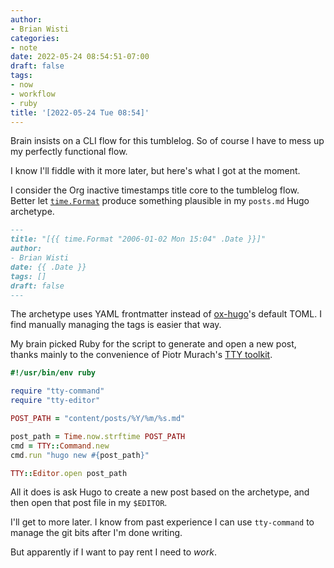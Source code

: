 ```yaml
---
author:
- Brian Wisti
categories:
- note
date: 2022-05-24 08:54:51-07:00
draft: false
tags:
- now
- workflow
- ruby
title: '[2022-05-24 Tue 08:54]'
---
```


Brain insists on a CLI flow for this tumblelog. So of course I have to mess up my perfectly functional flow.

<!--more-->

I know I'll fiddle with it more later, but here's what I got at the moment.

I consider the Org inactive timestamps title core to the tumblelog flow. Better let
[`time.Format`][time-format] produce something plausible in my `posts.md` Hugo archetype.

```md
---
title: "[{{ time.Format "2006-01-02 Mon 15:04" .Date }}]"
author:
- Brian Wisti
date: {{ .Date }}
tags: []
draft: false
---
```

The archetype uses YAML frontmatter instead of [ox-hugo][ox-hugo]'s default
TOML. I find manually managing the tags is easier that way.

My brain picked Ruby for the script to generate and open a new post, thanks
mainly to the convenience of Piotr Murach's [TTY toolkit][tty-toolkit].

```ruby
#!/usr/bin/env ruby

require "tty-command"
require "tty-editor"

POST_PATH = "content/posts/%Y/%m/%s.md"

post_path = Time.now.strftime POST_PATH
cmd = TTY::Command.new
cmd.run "hugo new #{post_path}"

TTY::Editor.open post_path
```

All it does is ask Hugo to create a new post based on the archetype, and then
open that post file in my `$EDITOR`.

I'll get to more later. I know from past experience I can use `tty-command` to
manage the git bits after I'm done writing.

But apparently if I want to pay rent I need to *work*.

[ox-hugo]: https://ox-hugo.scripter.co
[time-format]: https://gohugo.io/functions/dateformat/
[tty-toolkit]: https://ttytoolkit.org